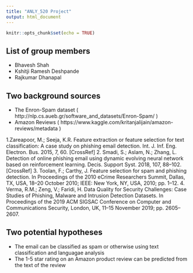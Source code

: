 ```yaml
---
title: "ANLY_520 Project"
output: html_document
---
```


```r
knitr::opts_chunk$set(echo = TRUE)
```

## List of group members
- Bhavesh Shah
- Kshitji Ramesh Deshpande
- Rajkumar Dhanapal

## Two background sources
- The Enron-Spam dataset ( http://nlp.cs.aueb.gr/software_and_datasets/Enron-Spam/ )
- Amazon Reviews ( https://www.kaggle.com/kritanjalijain/amazon-reviews/metadata )

1.Zareapoor, M.; Seeja, K.R. Feature extraction or feature selection for text classification: A case study on phishing email detection.
Int. J. Inf. Eng. Electron. Bus. 2015, 7, 60. [CrossRef]
2. Smadi, S.; Aslam, N.; Zhang, L. Detection of online phishing email using dynamic evolving neural network based on reinforcement
learning. Decis. Support Syst. 2018, 107, 88–102. [CrossRef]
3. Toolan, F.; Carthy, J. Feature selection for spam and phishing detection. In Proceedings of the 2010 eCrime Researchers Summit,
Dallas, TX, USA, 18–20 October 2010; IEEE: New York, NY, USA, 2010; pp. 1–12.
4. Verma, R.M.; Zeng, V.; Faridi, H. Data Quality for Security Challenges: Case Studies of Phishing, Malware and Intrusion Detection
Datasets. In Proceedings of the 2019 ACM SIGSAC Conference on Computer and Communications Security, London, UK, 11–15
November 2019; pp. 2605–2607.

## Two potential hypotheses
- The email can be classified as spam or otherwise using text classification and languagae analysis
- The 1-5 star rating on an Amazon product review can be predicted from the text of the review
